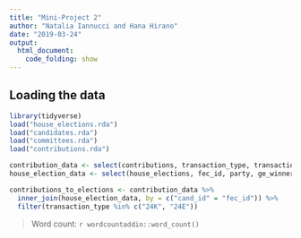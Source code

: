 ```yaml
---
title: "Mini-Project 2"
author: "Natalia Iannucci and Hana Hirano"
date: "2019-03-24"
output: 
  html_document:
    code_folding: show
---
```



## Loading the data



```r
library(tidyverse)
load("house_elections.rda")
load("candidates.rda")
load("committees.rda")
load("contributions.rda")
```

```r
contribution_data <- select(contributions, transaction_type, transaction_amt, cand_id)
house_election_data <- select(house_elections, fec_id, party, ge_winner)
```

```r
contributions_to_elections <- contribution_data %>%
  inner_join(house_election_data, by = c("cand_id" = "fec_id")) %>%
  filter(transaction_type %in% c("24K", "24E"))
```


> Word count: `r wordcountaddin::word_count()`



